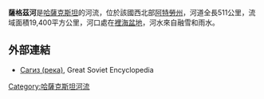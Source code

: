 {{coord|47.5833|N|53.5000|E|display=title}}

'''薩格茲河'''是[[哈薩克斯坦|哈薩克斯坦]]的河流，位於該國西北部[[阿特勞州|阿特勞州]]，河道全長511公里，流域面積19,400平方公里，河口處在[[裡海盆地|裡海盆地]]，河水來自融雪和雨水。

==外部連結==
* [http://bse.sci-lib.com/article098779.html Сагиз (река)], Great Soviet Encyclopedia

{{Kazakhstan-geo-stub}}
[[Category:哈薩克斯坦河流|Category:哈薩克斯坦河流]]